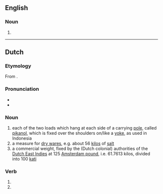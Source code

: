 ==English==

===Noun===
{{en-noun}}

# {{alt form|en|picul}}

----

==Dutch==

===Etymology===
From {{der|nl|ms|pikul}}.

===Pronunciation===
* {{audio|nl|Nl-pikol.ogg|Audio}}
* {{hyphenation|nl|pi|kol}}

===Noun===
{{nl-noun|m|-s|-}}

# each of the two loads which hang at each side of a carrying [[pole]], called [[pikanol]], which is fixed over the shoulders on/like a [[yoke]], as used in Indonesia
# a measure for [[dry ware]]s, e.g. about 56 [[kilo]]s of [[salt]]
# a commercial weight, fixed by the (Dutch colonial) authorities of the [[Dutch East Indies]] at 125 [[Amsterdam pound]], i.e. 61.7613 kilos, divided into 100 [[kati]]

===Verb===
{{head|nl|verb form}}

# {{nl-verb form of|p=1|n=sg|t=pres|m=ind|pikollen}}
# {{nl-verb form of|m=imp|pikollen}}